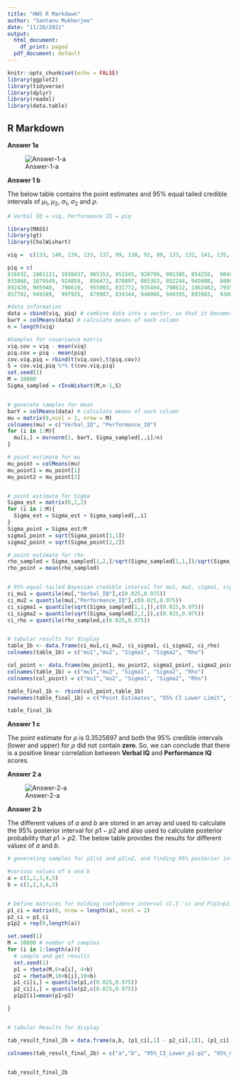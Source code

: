 ---
title: "HW5 R Markdown"
author: "Santanu Mukherjee"
date: "11/28/2021"
output:
  html_document:
    df_print: paged
  pdf_document: default
---

```{r setup, include=FALSE}
knitr::opts_chunk$set(echo = FALSE)
library(ggplot2)
library(tidyverse)
library(dplyr)
library(readxl)
library(data.table)
```


## R Markdown

**Answer 1a**


![Answer-1-a](https://github.com/santum4/dataexam/raw/main/Min_Wang_STA6113/HW5/Problem_1a.png)

<P style="page-break-before: always">
   

**Answer 1 b **

The below table contains the point estimates and 95% equal tailed credible intervals of $\mu_{1}$, $\mu_{2}$, $\sigma_{1}$, $\sigma_{2}$ and $\rho$. 

```{r Problem 1b,  echo=FALSE, warning=FALSE, message=FALSE}
# Verbal IQ = viq, Performance IQ = piq 

library(MASS)
library(gt)
library(CholWishart)

viq =  c(133, 140, 139, 133, 137, 99, 138, 92, 89, 133, 132, 141, 135, 140, 96, 83, 132, 100, 101, 80, 83, 97, 135, 139, 91, 141, 85, 103, 77, 130, 133, 144, 103, 90, 83, 133, 140, 88, 81, 89)

piq = c(
816932, 1001121, 1038437, 965353, 951545, 928799, 991305, 854258,  904858, 955466,
833868, 1079549, 924059,  856472, 878897, 865363, 852244, 945088,  808020, 889083,
892420, 905940,  790619,  955003, 831772, 935494, 798612, 1062462, 793549, 866662,
857782, 949589,  997925,  879987, 834344, 948066, 949395, 893983,  930016, 935863)

#data information
data = cbind(viq, piq) # combine data into a vector, so that it becomes two columns
barY = colMeans(data) # calculate means of each column 
n = length(viq)

#Samples for covariance matrix
viq.cov = viq - mean(viq)
piq.cov = piq - mean(piq)
cov.viq.piq = rbind(t(viq.cov),t(piq.cov))
S = cov.viq.piq %*% t(cov.viq.piq)
set.seed(1)
M = 10000
Sigma_sampled = rInvWishart(M,n-1,S)


# generate samples for mean
barY = colMeans(data) # calculate means of each column 
mu = matrix(0,ncol = 2, nrow = M)
colnames(mu) = c("Verbal_IQ", "Performance_IQ")
for (i in 1:M){
  mu[i,] = mvrnorm(1, barY, Sigma_sampled[,,i]/n)
}

# point estimate for mu
mu_point = colMeans(mu)
mu_point1 = mu_point[1]
mu_point2 = mu_point[2]


# point estimate for Sigma
Sigma_est = matrix(0,2,2)
for (i in 1:M){
  Sigma_est = Sigma_est + Sigma_sampled[,,i]
}
Sigma_point = Sigma_est/M
sigma1_point = sqrt(Sigma_point[1,1])
sigma2_point = sqrt(Sigma_point[2,2])

# point estimate for rho
rho_sampled = Sigma_sampled[1,2,]/sqrt(Sigma_sampled[1,1,])/sqrt(Sigma_sampled[2,2,])
rho_point = mean(rho_sampled)


# 95% equal-tailed Bayesian credible interval for mu1, mu2, sigma1, sigma2 and rho
ci_mu1 = quantile(mu[,"Verbal_IQ"],c(0.025,0.975))
ci_mu2 = quantile(mu[,"Performance_IQ"],c(0.025,0.975))
ci_sigma1 = quantile(sqrt(Sigma_sampled[1,1,]),c(0.025,0.975))
ci_sigma2 = quantile(sqrt(Sigma_sampled[2,2,]),c(0.025,0.975))
ci_rho = quantile(rho_sampled,c(0.025,0.975))


# tabular results for display
table_1b <- data.frame(ci_mu1,ci_mu2, ci_sigma1, ci_sigma2, ci_rho)
colnames(table_1b) = c("mu1","mu2", "Sigma1", "Sigma2", "Rho")

col_point <- data.frame(mu_point1, mu_point2, sigma1_point, sigma2_point, rho_point)
colnames(table_1b) = c("mu1","mu2", "Sigma1", "Sigma2", "Rho")
colnames(col_point) = c("mu1","mu2", "Sigma1", "Sigma2", "Rho")

table_final_1b <- rbind(col_point,table_1b)
rownames(table_final_1b) = c("Point Estimates", "95% CI Lower Limit", "95% CI Upper Limit")

table_final_1b


```



**Answer 1 c**

The point estimate for $\rho$ is $0.3525697$ and both the $95$% credible intervals (lower and upper) for $\rho$ did not contain **zero**. So, we can conclude that there is a positive linear correlation between **Verbal IQ** and **Performance IQ** scores.



<P style="page-break-before: always">



**Answer 2 a **

![Answer-2-a](https://github.com/santum4/dataexam/raw/main/Min_Wang_STA6113/HW5/Problem_2a.png)

<P style="page-break-before: always">

**Answer 2 b **

The different values of $a$ and $b$ are stored in an array and used to calculate the 95% posterior interval for $p1 - p2$ and also used to calculate posterior probability that $p1 > p2$. The below table provides the results for different values of $a$ and $b$.

```{r Problem 2b1,  echo=FALSE, warning=FALSE, message=FALSE}

# generating samples for p1|n1 and p2|n2, and finding 95% posterior interval for p1-p2 for various values of a and b

#various values of a and b
a = c(1,2,3,4,5)
b = c(1,2,3,4,5)


# Define matrices for holding confidence interval (C.I.'s) and P(p1>p2)
p1_ci = matrix(0, nrow = length(a), ncol = 2)
p2_ci = p1_ci
p1p2 = rep(0,length(a))

set.seed(1)
M = 10000 # number of samples
for (i in 1:length(a)){
  # sample and get results
  set.seed(1)
  p1 = rbeta(M,6+a[i], 4+b)
  p2 = rbeta(M,10+b[i],10+b)
  p1_ci[i,] = quantile(p1,c(0.025,0.975))
  p2_ci[i,] = quantile(p2,c(0.025,0.975))
  p1p2[i]=mean(p1>p2)

}


# tabular Results for display

tab_result_final_2b = data.frame(a,b, (p1_ci[,1] - p2_ci[,1]), (p1_ci[,2] - p2_ci[,2]),p1p2)

colnames(tab_result_final_2b) = c("a","b", "95%_CI_Lower_p1-p2", "95%_CI_Upper_p1-p2", "Prob_p1_GreaterThan_p2")


tab_result_final_2b


```

